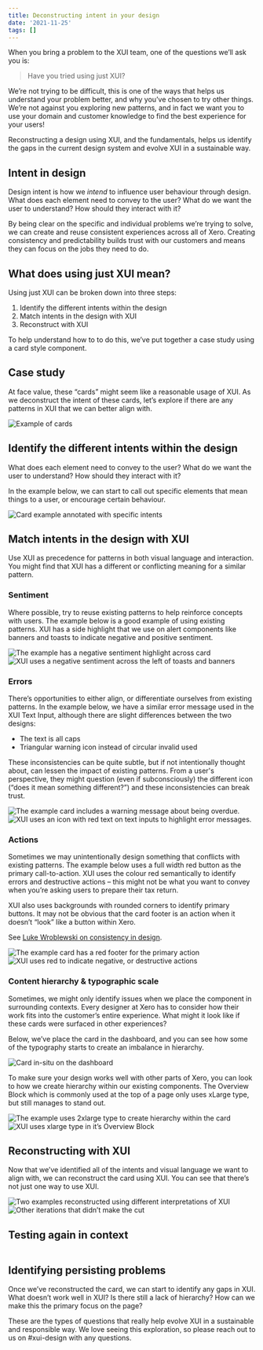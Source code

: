 ```yaml
---
title: Deconstructing intent in your design
date: '2021-11-25'
tags: []
---
```


When you bring a problem to the XUI team, one of the questions we’ll ask you is:

> Have you tried using just XUI?

We’re not trying to be difficult, this is one of the ways that helps us understand your problem better, and why you’ve chosen to try other things. We’re not against you exploring new patterns, and in fact we want you to use your domain and customer knowledge to find the best experience for your users!

Reconstructing a design using XUI, and the fundamentals, helps us identify the gaps in the current design system and evolve XUI in a sustainable way.

## Intent in design

Design intent is how we _intend_ to influence user behaviour through design. What does each element need to convey to the user? What do we want the user to understand? How should they interact with it?

By being clear on the specific and individual problems we’re trying to solve, we can create and reuse consistent experiences across all of Xero. Creating consistency and predictability builds trust with our customers and means they can focus on the jobs they need to do.

## What does using just XUI mean?

Using just XUI can be broken down into three steps:

1.  Identify the different intents within the design
2.  Match intents in the design with XUI
3.  Reconstruct with XUI

To help understand how to to do this, we’ve put together a case study using a card style component.

## Case study

At face value, these “cards” might seem like a reasonable usage of XUI. As we deconstruct the intent of these cards, let’s explore if there are any patterns in XUI that we can better align with.

<Image src={images.image1} alt="Example of cards" />

## Identify the different intents within the design

What does each element need to convey to the user? What do we want the user to understand? How should they interact with it?

In the example below, we can start to call out specific elements that mean things to a user, or encourage certain behaviour.

<Image src={images.image2} alt="Card example annotated with specific intents" />

## Match intents in the design with XUI

Use XUI as precedence for patterns in both visual language and interaction. You might find that XUI has a different or conflicting meaning for a similar pattern.

### Sentiment

Where possible, try to reuse existing patterns to help reinforce concepts with users. The example below is a good example of using existing patterns. XUI has a side highlight that we use on alert components like banners and toasts to indicate negative and positive sentiment.

<Image
  src={images.image3}
  alt="The example has a negative sentiment highlight across card"
/>
<Image
  src={images.image4}
  alt="XUI uses a negative sentiment across the left of toasts and banners"
/>

### Errors

There’s opportunities to either align, or differentiate ourselves from existing patterns. In the example below, we have a similar error message used in the XUI Text Input, although there are slight differences between the two designs:

- The text is all caps
- Triangular warning icon instead of circular invalid used

These inconsistencies can be quite subtle, but if not intentionally thought about, can lessen the impact of existing patterns. From a user's perspective, they might question (even if subconsciously) the different icon (“does it mean something different?”) and these inconsistencies can break trust.

<Image
  src={images.image5}
  alt="The example card includes a warning message about being overdue."
/>
<Image
  src={images.image6}
  alt="XUI uses an icon with red text on text inputs to highlight error messages."
/>

### Actions

Sometimes we may unintentionally design something that conflicts with existing patterns. The example below uses a full width red button as the primary call-to-action. XUI uses the colour red semantically to identify errors and destructive actions – this might not be what you want to convey when you’re asking users to prepare their tax return.

XUI also uses backgrounds with rounded corners to identify primary buttons. It may not be obvious that the card footer is an action when it doesn’t “look” like a button within Xero.

See [Luke Wroblewski on consistency in design](https://twitter.com/LukeW/status/1002281609100378112).

<Image
  src={images.image7}
  alt="The example card has a red footer for the primary action"
/>
<Image
  src={images.image8}
  alt="XUI uses red to indicate negative, or destructive actions"
/>

### Content hierarchy & typographic scale

Sometimes, we might only identify issues when we place the component in surrounding contexts. Every designer at Xero has to consider how their work fits into the customer’s entire experience. What might it look like if these cards were surfaced in other experiences?

Below, we’ve place the card in the dashboard, and you can see how some of the typography starts to create an imbalance in hierarchy.

<Image src={images.image9} alt="Card in-situ on the dashboard" />

To make sure your design works well with other parts of Xero, you can look to how we create hierarchy within our existing components. The Overview Block which is commonly used at the top of a page only uses xLarge type, but still manages to stand out.

<Image
  src={images.image10}
  alt="The example uses 2xlarge type to create hierarchy within the card"
/>
<Image
  src={images.image11}
  alt="XUI uses xlarge type in it’s Overview Block "
/>

## Reconstructing with XUI

Now that we’ve identified all of the intents and visual language we want to align with, we can reconstruct the card using XUI. You can see that there’s not just one way to use XUI.

<Image
  src={images.image12}
  alt="Two examples reconstructed using different interpretations of XUI"
/>
<Image src={images.image13} alt="Other iterations that didn’t make the cut" />

## Testing again in context

<Image src={images.image14} alt="" />

## Identifying persisting problems

Once we’ve reconstructed the card, we can start to identify any gaps in XUI. What doesn’t work well in XUI? Is there still a lack of hierarchy? How can we make this the primary focus on the page?

These are the types of questions that really help evolve XUI in a sustainable and responsible way. We love seeing this exploration, so please reach out to us on #xui-design with any questions.
